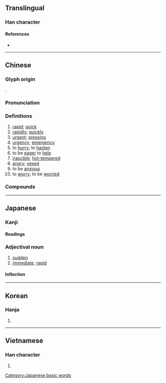 {{character info/new}}
==Translingual==
{{stroke order|stroke=9}}

===Han character===
{{Han char|rn=61|rad=心|as=05|sn=9|four=27337|canj=NMP,NSP|ids=⿱刍心}}

====References====
* {{Han ref|kx=0381.210|dkj=10475|dj=0710.060|hdz=42281.080|uh=6025|ud=24613|bh=ABE6|bd=44006}}

----

==Chinese==
{{zh-forms}}

===Glyph origin===
{{Han etym}}
{{Han compound|及|心|c1=p|c2=s|t2=heart|ls=psc}}.

===Pronunciation===
{{zh-pron
|m=jí
|c=gap1
|h=pfs=kip
|md=gék
|mn=kip
|w=4jiq
|mc=y
|oc=y
|ma=y
|cat=a,adv,v,a
}}

===Definitions===
{{zh-hanzi}}

# [[rapid]]; [[quick]]
# [[rapidly]]; [[quickly]]
# [[urgent]]; [[pressing]]
# [[urgency]]; [[emergency]]
# to [[hurry]]; to [[hasten]]
# to be [[eager]] to [[help]]
# [[irascible]]; [[hot-tempered]]
# [[angry]]; [[vexed]]
# to be [[anxious]]
# to [[worry]]; to be [[worried]]

===Compounds===
{{zh-der|作急|急溜|情急智生|急攘攘|急腳信|急缺|急聒|急慌|急救法|急救|急步|急件|急腳鬼|急不可待|峭急|急伶俐|急急忙忙|急急鋪鋪|嘴急|事急|急觴|急言|急巴巴|急需|忙忙急急|又氣又急|卞急|急留骨碌|急速|告急文書|急急腳腳|急裝|坡陡水急|喉急|慘急|急令|惶急|急行軍|急進|慌急|情急|悁急|急旋旋|急躁|急景凋年|急鬆鬆|急驟|急馳|急颭颭|急風暴雨|急電|急難|急遽|急遞鋪|急遍|急轉直下|急轉彎|急足|急起直追|急赤白臉|急變|急診|急腳遞|急腳|急脈緩受|急聲|急絃|急簌簌|急管繁絃|急節|急穰穰|急病|急用|急火攻心|急湍|急流|急波波|急智|急景流年|急景|急於星火|急料子|急救包|急捷|急手|急戰|急性病|急性子|急急風|急急巴巴|急急|急忿怨痛|急張拘諸|急并各邦|急就章|急就篇|急就|急如風火|急吼吼|急吞|急口令|急務|急劇|急切|急促|急人之難|急人之困|急三槍|急相|急公好義|促忙促急|急彎|急且|心急火燎|心忙意急|性急|人急計生|內急|急如星火|不著急|忙投急趁|急事|心急|急症|周急|周急繼乏|急流勇退|峻急|急竹繁絲|急性|乾急|尿急|急拍|急煞|急忙|急待|急功近利|急中生智|巴巴急急|危急|孔急|急不擇言|一時之急|意急心忙|急不可耐|急征重斂|人急智生|乾著急|告急|急功近名|心急如焚|又急又氣|急煎煎|十萬火急|不用著急|急要|急進主義|急迫|倒懸之急|急驚風|急先鋒|不急之務|扶急持傾|氣急|相煎太急|濟急|猴急|狗急跳牆|氣急敗壞|狷急|救急|手急眼快|湍急|應急|當勞之急|懁急|窘急|萬急|焦急|眉急|相煎何急|拿急|操之過急|發急|發喉急|當務之急|拘急|燒眉之急|燃眉之急|接急|火急|風急雨驟|迅急|緩急輕重|緊急命令|緊急狀態|起急|裡急後重|荒急|遑急|繁絲急管|緩急相濟|需款孔急|繁弦急管|請急|褊急|臉急|緊急|飄風急雨|緩不濟急|赴急|輕重緩急|轍鮒之急|緊急處分|至急|裡急|著急|趕急|緊急警報|緩急|躁急|虎急急}}

{{zh-cat|Beginning}}

----

==Japanese==

===Kanji===
{{ja-kanji|grade=3|rs=心05}}

====Readings====
{{ja-readings
|goon=こう
|kanon=きゅう
|kun=いそ-ぐ, いそぎ, いそ-がしい, いそが-しい, いそ-めく, せ-く, せき
}}

===Adjectival noun===
{{ja-adj|きゅう|infl=na}}

# [[sudden]]
# [[immediate]], [[rapid]]

====Inflection====
{{ja-na|きゅう}}

[[Category:Japanese basic words]]

----

==Korean==

===Hanja===
{{ko-hanja|hangeul=급|eumhun=|rv=geup|mr=kŭp|y=kup}}

# {{defn|lang=ko|sort=心05}}

----

==Vietnamese==

===Han character===
{{vi-hantu|[[cấp]], [[gấp]], [[kép]], [[kíp]], [[quắp]]|rs=心05}}

# {{defn|lang=vi|sort=心05}}